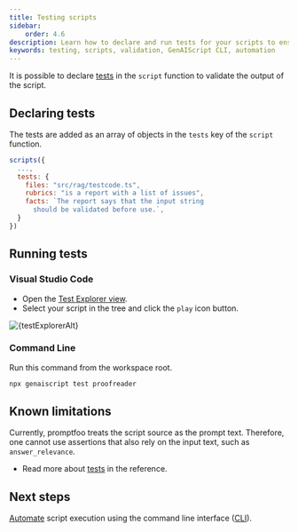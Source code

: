 ```yaml
---
title: Testing scripts
sidebar:
    order: 4.6
description: Learn how to declare and run tests for your scripts to ensure their correctness and reliability.
keywords: testing, scripts, validation, GenAIScript CLI, automation
---
```



It is possible to declare [tests](/genaiscript/reference/scripts/tests) in the `script` function
to validate the output of the script.

## Declaring tests

The tests are added as an array of objects in the `tests` key of the `script` function.

```js title="proofreader.genai.mjs" wrap
scripts({
  ...,
  tests: {
    files: "src/rag/testcode.ts",
    rubrics: "is a report with a list of issues",
    facts: `The report says that the input string
      should be validated before use.`,
  }
})
```

## Running tests

### Visual Studio Code

-   Open the [Test Explorer view](https://code.visualstudio.com/docs/python/testing).
-   Select your script in the tree and click the `play` icon button.

<Image src={testExplorerSrc} alt={testExplorerAlt} loading="lazy" />

### Command Line

Run this command from the workspace root.

```sh
npx genaiscript test proofreader
```

## Known limitations

Currently, promptfoo treats the script source as the prompt text. Therefore, one cannot use assertions
that also rely on the input text, such as `answer_relevance`.

-   Read more about [tests](/genaiscript/reference/scripts/tests) in the reference.

## Next steps

[Automate](/genaiscript/getting-started/automating-scripts) script execution using the command line interface ([CLI](/genaiscript/reference/cli)).
